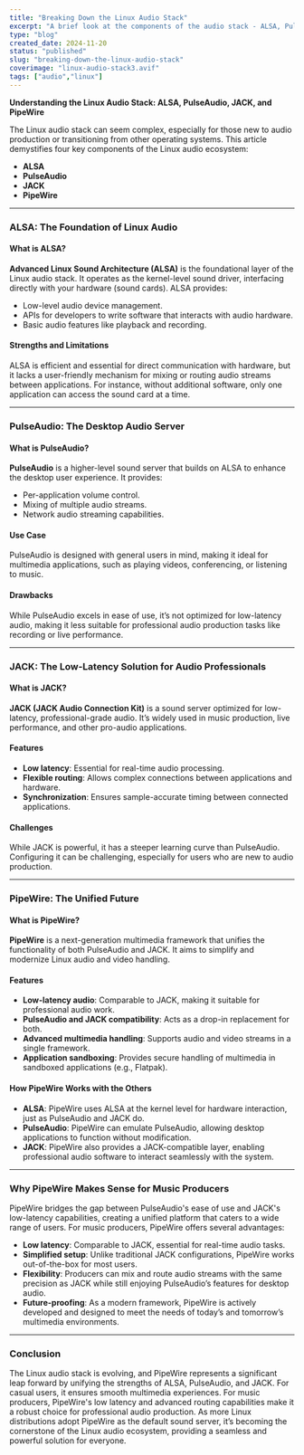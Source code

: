 ```yaml
---
title: "Breaking Down the Linux Audio Stack"
excerpt: "A brief look at the components of the audio stack - ALSA, Pulse, JACK and Pipewire."
type: "blog"
created_date: 2024-11-20
status: "published"
slug: "breaking-down-the-linux-audio-stack"
coverimage: "linux-audio-stack3.avif"
tags: ["audio","linux"]
---
```


**Understanding the Linux Audio Stack: ALSA, PulseAudio, JACK, and PipeWire**

The Linux audio stack can seem complex, especially for those new to audio production or transitioning from other operating systems. This article demystifies four key components of the Linux audio ecosystem:
- **ALSA**
- **PulseAudio**
- **JACK**
- **PipeWire**

---

### **ALSA: The Foundation of Linux Audio**
#### What is ALSA?
**Advanced Linux Sound Architecture (ALSA)** is the foundational layer of the Linux audio stack. It operates as the kernel-level sound driver, interfacing directly with your hardware (sound cards). ALSA provides:
- Low-level audio device management.
- APIs for developers to write software that interacts with audio hardware.
- Basic audio features like playback and recording.

#### Strengths and Limitations
ALSA is efficient and essential for direct communication with hardware, but it lacks a user-friendly mechanism for mixing or routing audio streams between applications. For instance, without additional software, only one application can access the sound card at a time.

---

### **PulseAudio: The Desktop Audio Server**
#### What is PulseAudio?
**PulseAudio** is a higher-level sound server that builds on ALSA to enhance the desktop user experience. It provides:
- Per-application volume control.
- Mixing of multiple audio streams.
- Network audio streaming capabilities.

#### Use Case
PulseAudio is designed with general users in mind, making it ideal for multimedia applications, such as playing videos, conferencing, or listening to music.

#### Drawbacks
While PulseAudio excels in ease of use, it’s not optimized for low-latency audio, making it less suitable for professional audio production tasks like recording or live performance.

---

### **JACK: The Low-Latency Solution for Audio Professionals**
#### What is JACK?
**JACK (JACK Audio Connection Kit)** is a sound server optimized for low-latency, professional-grade audio. It’s widely used in music production, live performance, and other pro-audio applications.

#### Features
- **Low latency**: Essential for real-time audio processing.
- **Flexible routing**: Allows complex connections between applications and hardware.
- **Synchronization**: Ensures sample-accurate timing between connected applications.

#### Challenges
While JACK is powerful, it has a steeper learning curve than PulseAudio. Configuring it can be challenging, especially for users who are new to audio production.

---

### **PipeWire: The Unified Future**
#### What is PipeWire?
**PipeWire** is a next-generation multimedia framework that unifies the functionality of both PulseAudio and JACK. It aims to simplify and modernize Linux audio and video handling.

#### Features
- **Low-latency audio**: Comparable to JACK, making it suitable for professional audio work.
- **PulseAudio and JACK compatibility**: Acts as a drop-in replacement for both.
- **Advanced multimedia handling**: Supports audio and video streams in a single framework.
- **Application sandboxing**: Provides secure handling of multimedia in sandboxed applications (e.g., Flatpak).

#### How PipeWire Works with the Others
- **ALSA**: PipeWire uses ALSA at the kernel level for hardware interaction, just as PulseAudio and JACK do.
- **PulseAudio**: PipeWire can emulate PulseAudio, allowing desktop applications to function without modification.
- **JACK**: PipeWire also provides a JACK-compatible layer, enabling professional audio software to interact seamlessly with the system.

---

### **Why PipeWire Makes Sense for Music Producers**
PipeWire bridges the gap between PulseAudio's ease of use and JACK's low-latency capabilities, creating a unified platform that caters to a wide range of users. For music producers, PipeWire offers several advantages:
- **Low latency**: Comparable to JACK, essential for real-time audio tasks.
- **Simplified setup**: Unlike traditional JACK configurations, PipeWire works out-of-the-box for most users.
- **Flexibility**: Producers can mix and route audio streams with the same precision as JACK while still enjoying PulseAudio’s features for desktop audio.
- **Future-proofing**: As a modern framework, PipeWire is actively developed and designed to meet the needs of today’s and tomorrow’s multimedia environments.

---

### **Conclusion**
The Linux audio stack is evolving, and PipeWire represents a significant leap forward by unifying the strengths of ALSA, PulseAudio, and JACK. For casual users, it ensures smooth multimedia experiences. For music producers, PipeWire's low latency and advanced routing capabilities make it a robust choice for professional audio production. As more Linux distributions adopt PipeWire as the default sound server, it’s becoming the cornerstone of the Linux audio ecosystem, providing a seamless and powerful solution for everyone.
